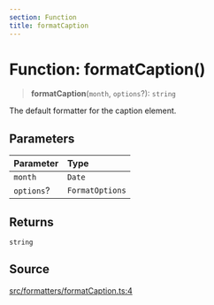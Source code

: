 ```yaml
---
section: Function
title: formatCaption
---
```


# Function: formatCaption()

> **formatCaption**(`month`, `options`?): `string`

The default formatter for the caption element.

## Parameters

| Parameter | Type |
| :------ | :------ |
| `month` | `Date` |
| `options`? | `FormatOptions` |

## Returns

`string`

## Source

[src/formatters/formatCaption.ts:4](https://github.com/gpbl/react-day-picker/blob/854070dd0/src/formatters/formatCaption.ts#L4)

